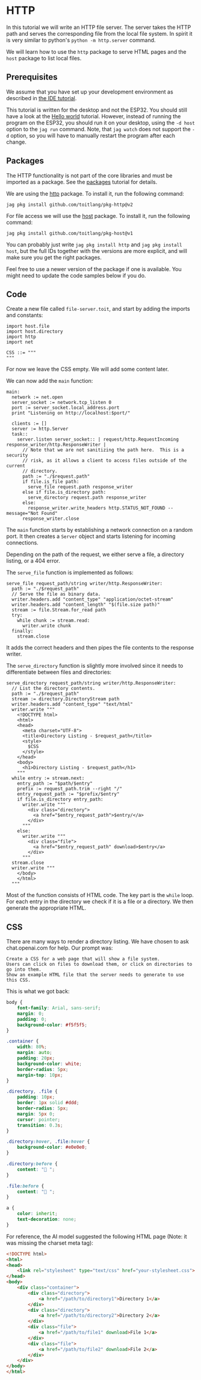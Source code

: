 # HTTP
In this tutorial we will write an HTTP file server. The server
takes the HTTP path and serves the corresponding file from the
local file system. In spirit it is very similar to
python's `python -m http.server` command.

We will learn how to use the `http` package to serve HTML pages and the
`host` package to list local files.

## Prerequisites
We assume that you have set up your development environment as described
in [the IDE tutorial](../../setup/ide).

This tutorial is written for the desktop and not the ESP32. You should
still have a look at the [Hello world](../../setup/firstprogram) tutorial.
However, instead of running the program on the ESP32, you should run it
on your desktop, using the `-d host` option to the `jag run` command. Note,
that `jag watch` does not support the `-d` option, so you will have to
manually restart the program after each change.

## Packages
The HTTP functionality is not part of the core libraries and must be
imported as a package. See the [packages](../../setup/packages)
tutorial for details.

We are using the [http](https://pkg.toit.io/package/github.com%2Ftoitlang%2Fpkg-http@v2)
package. To install it, run the following command:

``` shell
jag pkg install github.com/toitlang/pkg-http@v2
```

For file access we will use the
[host](https://pkg.toit.io/package/github.com%2Ftoitlang%2Fpkg-host@v1)
package. To install it, run the following command:

``` shell
jag pkg install github.com/toitlang/pkg-host@v1
```

<Note>

You can probably just write `jag pkg install http` and `jag pkg install host`,
but the full IDs together with the versions are more explicit, and will
make sure you get the right packages.

Feel free to use a newer version of the package if one is available. You
might need to update the code samples below if you do.

</Note>

## Code
Create a new file called `file-server.toit`, and start by adding the imports
and constants:

<!-- ANALYZE CODE -->
``` toit
import host.file
import host.directory
import http
import net

CSS ::= """
"""
```

For now we leave the CSS empty. We will add some content later.

We can now add the `main` function:

``` toit
main:
  network := net.open
  server_socket := network.tcp_listen 0
  port := server_socket.local_address.port
  print "Listening on http://localhost:$port/"

  clients := []
  server := http.Server
  task::
    server.listen server_socket:: | request/http.RequestIncoming response_writer/http.ResponseWriter |
      // Note that we are not sanitizing the path here.  This is a security
      // risk, as it allows a client to access files outside of the current
      // directory.
      path := "./$request.path"
      if file.is_file path:
        serve_file request.path response_writer
      else if file.is_directory path:
        serve_directory request.path response_writer
      else:
        response_writer.write_headers http.STATUS_NOT_FOUND --message="Not Found"
      response_writer.close
```

The `main` function starts by establishing a network connection on a random
port. It then creates a `Server` object and starts listening for incoming
connections.

Depending on the path of the request, we either serve a file, a directory
listing, or a 404 error.

The `serve_file` function is implemented as follows:

``` toit
serve_file request_path/string writer/http.ResponseWriter:
  path := "./$request_path"
  // Serve the file as binary data.
  writer.headers.add "content_type" "application/octet-stream"
  writer.headers.add "content_length" "$(file.size path)"
  stream := file.Stream.for_read path
  try:
    while chunk := stream.read:
      writer.write chunk
  finally:
    stream.close
```

It adds the correct headers and then pipes the file contents to the
response writer.

The `serve_directory` function is slightly more involved since it
needs to differentiate between files and directories:

``` toit
serve_directory request_path/string writer/http.ResponseWriter:
  // List the directory contents.
  path := "./$request_path"
  stream := directory.DirectoryStream path
  writer.headers.add "content_type" "text/html"
  writer.write """
    <!DOCTYPE html>
    <html>
    <head>
      <meta charset="UTF-8">
      <title>Directory Listing - $request_path</title>
      <style>
        $CSS
      </style>
    </head>
    <body>
      <h1>Directory Listing - $request_path</h1>
    """
  while entry := stream.next:
    entry_path := "$path/$entry"
    prefix := request_path.trim --right "/"
    entry_request_path := "$prefix/$entry"
    if file.is_directory entry_path:
      writer.write """
        <div class="directory">
          <a href="$entry_request_path">$entry/</a>
        </div>
      """
    else:
      writer.write """
        <div class="file">
          <a href="$entry_request_path" download>$entry</a>
        </div>
      """
  stream.close
  writer.write """
    </body>
    </html>
  """
```

Most of the function consists of HTML code. The key part is the
`while` loop. For each entry in the directory we check if it is a
file or a directory. We then generate the appropriate HTML.

## CSS
There are many ways to render a directory listing. We have chosen to
ask chat.openai.com for help. Our prompt was:

``` text
Create a CSS for a web page that will show a file system.
Users can click on files to download them, or click on directories to go into them.
Show an example HTML file that the server needs to generate to use this CSS.
```

This is what we got back:
``` CSS
body {
    font-family: Arial, sans-serif;
    margin: 0;
    padding: 0;
    background-color: #f5f5f5;
}

.container {
    width: 80%;
    margin: auto;
    padding: 20px;
    background-color: white;
    border-radius: 5px;
    margin-top: 10px;
}

.directory, .file {
    padding: 10px;
    border: 1px solid #ddd;
    border-radius: 5px;
    margin: 5px 0;
    cursor: pointer;
    transition: 0.3s;
}

.directory:hover, .file:hover {
    background-color: #e0e0e0;
}

.directory:before {
    content: "📁 ";
}

.file:before {
    content: "📄 ";
}

a {
    color: inherit;
    text-decoration: none;
}
```

For reference, the AI model suggested the following HTML page
(Note: it was missing the charset meta tag):

``` HTML
<!DOCTYPE html>
<html>
<head>
    <link rel="stylesheet" type="text/css" href="your-stylesheet.css">
</head>
<body>
    <div class="container">
        <div class="directory">
            <a href="/path/to/directory1">Directory 1</a>
        </div>
        <div class="directory">
            <a href="/path/to/directory2">Directory 2</a>
        </div>
        <div class="file">
            <a href="/path/to/file1" download>File 1</a>
        </div>
        <div class="file">
            <a href="/path/to/file2" download>File 2</a>
        </div>
    </div>
</body>
</html>
```
